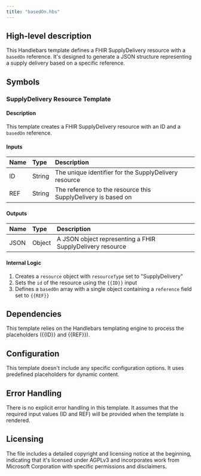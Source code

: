 ```yaml
---
title: "basedOn.hbs"
---
```


## High-level description
This Handlebars template defines a FHIR SupplyDelivery resource with a `basedOn` reference. It's designed to generate a JSON structure representing a supply delivery based on a specific reference.

## Symbols

### SupplyDelivery Resource Template
#### Description
This template creates a FHIR SupplyDelivery resource with an ID and a `basedOn` reference.

#### Inputs
| Name | Type | Description |
|:-----|:-----|:------------|
| ID | String | The unique identifier for the SupplyDelivery resource |
| REF | String | The reference to the resource this SupplyDelivery is based on |

#### Outputs
| Name | Type | Description |
|:-----|:-----|:------------|
| JSON | Object | A JSON object representing a FHIR SupplyDelivery resource |

#### Internal Logic
1. Creates a `resource` object with `resourceType` set to "SupplyDelivery"
2. Sets the `id` of the resource using the `{{ID}}` input
3. Defines a `basedOn` array with a single object containing a `reference` field set to `{{REF}}`

## Dependencies
This template relies on the Handlebars templating engine to process the placeholders ({{ID}} and {{REF}}).

## Configuration
This template doesn't include any specific configuration options. It uses predefined placeholders for dynamic content.

## Error Handling
There is no explicit error handling in this template. It assumes that the required input values (ID and REF) will be provided when the template is rendered.

## Licensing
The file includes a detailed copyright and licensing notice at the beginning, indicating that it's licensed under AGPLv3 and incorporates work from Microsoft Corporation with specific permissions and disclaimers.